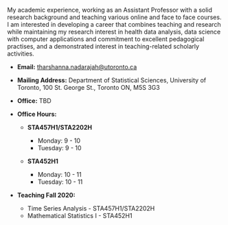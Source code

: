 My academic experience, working as an Assistant Professor with a solid research background and teaching various online
and face to face courses. I am interested in developing a career that combines teaching and research while maintaining
my research interest in health data analysis, data science with computer applications and commitment to excellent
pedagogical practises, and a demonstrated interest in teaching-related scholarly activities.

- **Email:** tharshanna.nadarajah@utoronto.ca

- **Mailing Address:** Department of Statistical Sciences, University of Toronto, 100 St. George St., Toronto ON, M5S 3G3

- **Office:** TBD

- **Office Hours:**
    - **STA457H1/STA2202H**
        - Monday: 9 - 10
        - Tuesday: 9 - 10

    - **STA452H1**
        - Monday: 10 - 11
        - Tuesday: 10 - 11

- **Teaching Fall 2020:**
    - Time Series Analysis - STA457H1/STA2202H
    - Mathematical Statistics I - STA452H1